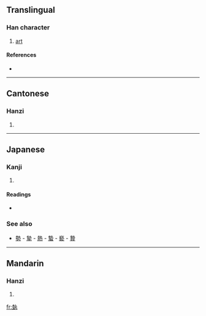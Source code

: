 {{rfc-level|See also as level 2 header}}
==Translingual==

===Han character===
{{Han char|rn=32|rad=土|as=08|sn=11|four=4511<sub>7</sub>|canj=土土大弓戈 (GGKNI)}}

# [[art]]

====References====
* {{Han ref|kx=0231.080|dkj=05192|dj=0467.140|hdz=10455.040|uh=57F6|ud=22518|bh=D4B0|bd=54448}}

----

==Cantonese==

===Hanzi===
{{yue-hanzi|jyut=|y=jap1}}

# {{defn|Cantonese}}

----

==Japanese==

===Kanji===
{{ja-kanji|grade=|rs=土08}}

# {{defn|Japanese}}

====Readings====
* {{ja-readings|on=[[げい]] (gei), [[せい]] (sei)|kun=[[うえる]] (ueru), [[わざ]] (waza), [[いきほひ]] (ikihohi)}}

===See also===
* [[勢]] - [[摯]] - [[熱]] - [[蟄]] - [[褻]] - [[贄]]

----

==Mandarin==

===Hanzi===
{{cmn-hanzi|pin=[[yì]] ([[yi4]])|wg=i<sup>4</sup>}}

# {{defn|Mandarin}}

[[fr:埶]]